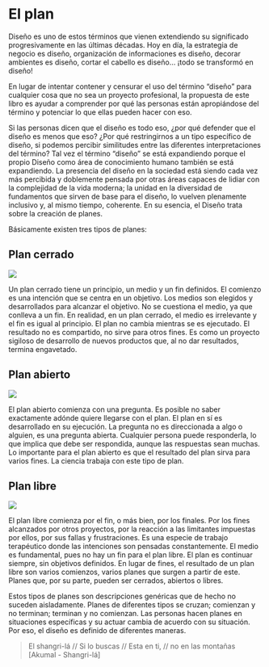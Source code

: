 # El plan

Diseño es uno de estos términos que vienen extendiendo su significado progresivamente en las últimas décadas. Hoy en día, la estrategia de negocio es diseño, organización de informaciones es diseño, decorar ambientes es diseño, cortar el cabello es diseño... ¡todo se transformó en diseño!

En lugar de intentar contener y censurar el uso del término “diseño” para cualquier cosa que no sea un proyecto profesional, la propuesta de este libro es ayudar a comprender por qué las personas están apropiándose del término y potenciar lo que ellas pueden hacer con eso.

Si las personas dicen que el diseño es todo eso, ¿por qué defender que el diseño es menos que eso? ¿Por qué restringirnos a un tipo específico de diseño, si podemos percibir similitudes entre las diferentes interpretaciones del término? Tal vez el término “diseño” se está expandiendo porque el propio Diseño como área de conocimiento humano también se está expandiendo. La presencia del diseño en la sociedad está siendo cada vez más percibida y doblemente pensada por otras áreas capaces de lidiar con la complejidad de la vida moderna; la unidad en la diversidad de fundamentos que sirven de base para el diseño, lo vuelven plenamente inclusivo y, al mismo tiempo, coherente. En su esencia, el Diseño trata sobre la creación de planes.

Básicamente existen tres tipos de planes:

## Plan cerrado

![](img/p1.png)

Un plan cerrado tiene un principio, un medio y un fin definidos. El comienzo es una intención que se centra en un objetivo. Los medios son elegidos y desarrollados para alcanzar el objetivo. No se cuestiona el medio, ya que conlleva a un fin. En realidad, en un plan cerrado, el medio es irrelevante y el fin es igual al principio. El plan no cambia mientras se es ejecutado. El resultado no es compartido, no sirve para otros fines. Es como un proyecto sigiloso de desarrollo de nuevos productos que, al no dar resultados, termina engavetado.

## Plan abierto

![](img/p2.png)

El plan abierto comienza con una pregunta. Es posible no saber exactamente adónde quiere llegarse con el plan. El plan en sí es desarrollado en su ejecución. La pregunta no es direccionada a algo o alguien, es una pregunta abierta. Cualquier persona puede responderla, lo que implica que debe ser respondida, aunque las respuestas sean muchas. Lo importante para el plan abierto es que el resultado del plan sirva para varios fines. La ciencia trabaja con este tipo de plan.

## Plan libre

![](img/p3.png)

El plan libre comienza por el fin, o más bien, por los finales. Por los fines alcanzados por otros proyectos, por la reacción a las limitantes impuestas por ellos, por sus fallas y frustraciones. Es una especie de trabajo terapéutico donde las intenciones son pensadas constantemente. El medio es fundamental, pues no hay un fin para el plan libre. El plan es continuar siempre, sin objetivos definidos. En lugar de fines, el resultado de un plan libre son varios comienzos, varios planes que surgen a partir de este. Planes que, por su parte, pueden ser cerrados, abiertos o libres.

Estos tipos de planes son descripciones genéricas que de hecho no suceden aisladamente. Planes de diferentes tipos se cruzan; comienzan y no terminan; terminan y no comienzan. Las personas hacen planes en situaciones específicas y su actuar cambia de acuerdo con su situación. Por eso, el diseño es definido de diferentes maneras.

> El shangri-lá // Si lo buscas // Esta en ti, // no en las montañas [Akumal - Shangri-lá]